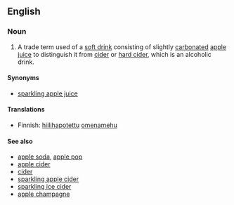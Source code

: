 ==English==

===Noun===
{{en-noun|sg=sparkling cider}}

# {{US}} A trade term used of a [[soft drink]] consisting of slightly [[carbonated]] [[apple juice]] to distinguish it from [[cider]] or [[hard cider]], which is an alcoholic drink.

====Synonyms====
* [[sparkling apple juice]]

====Translations====
{{trans-top|soft drink}}
* Finnish: [[hiilihapotettu]] [[omenamehu]]
{{trans-mid}}
{{trans-bottom}}

====See also====
* [[apple soda]], [[apple pop]]
* [[apple cider]]
* [[cider]]
* [[sparkling apple cider]]
* [[sparkling ice cider]]
* [[apple champagne]]